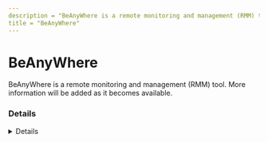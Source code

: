 ---
description = "BeAnyWhere is a remote monitoring and management (RMM) tool. More information will be added as it becomes available."
title = "BeAnyWhere"
---



# BeAnyWhere

BeAnyWhere is a remote monitoring and management (RMM) tool. More information will be added as it becomes available.

### Details
<Details author={""}
         category={""}
         created={""}
         website={""}
         lastModified={"2024-02-07"}
         privileges={""}
         free={ false }
         verification={ false }
/>

#### Installation Paths
<Card code={ ["basuptshelper.exe", "basupsrvcupdate.exe", "BASupApp.exe", "BASupSysInf.exe", "BASupAppSrvc.exe", "TakeControl.exe", "BASupAppElev.exe", "basupsrvc.exe"] }/>





### Forensic Artifacts




#### Network Artifacts
<EuiSpacer size="xl"/>
<NetworkArtifactsTable data={ [{"Description": "Known remote domains", "Domains": ["beanywhere.en.uptodown.com/windows", "beanywhere.com"], "Ports": []}] }/>




### Detections
- Detects potential network activity of BeAnyWhere RMM tool
  - [Sigma Rule](https://github.com/magicsword-io/LOLRMM/blob/main/detections/sigma/beanywhere_network_sigma.yml)
- Detects potential processes activity of BeAnyWhere RMM tool
  - [Sigma Rule](https://github.com/magicsword-io/LOLRMM/blob/main/detections/sigma/beanywhere_processes_sigma.yml)

### References
- [https://www.shouldiremoveit.com/beanywhere-support-service-40908-program.aspx](https://www.shouldiremoveit.com/beanywhere-support-service-40908-program.aspx)

